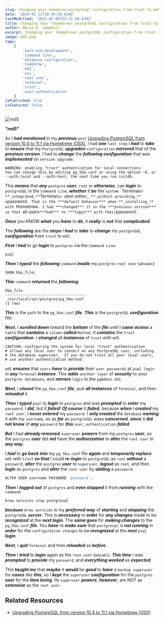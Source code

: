 ```yaml
---
slug: changing-your-homebrew-postgresql-configuration-from-trust-to-md5
date: '2019-01-11T18:30:50.639Z'
lastModified: '2023-02-08T23:11:50.639Z'
title: Changing Your (Homebrew) postgreSQL Configuration from trust to md5
author: Maria D. campbell
excerpt: Changing your (Homebrew) postgreSQL configuration from trust to md5.
image: md5.png
tags:
    [
        'back-end-development',
        'command line',
        'database configuration',
        'homebrew',
        'md5',
        'osx',
        'root user',
        'terminal',
        'trust',
        'user-authentication'
    ]
isPublished: true
isFeatured: false
---
```


![md5](md5.png)

***"md5"***

As I **_had mentioned_** in my **_previous_** `post`
[Upgrading PostgreSQL from version 10.4 to 11.1 via Homebrew (OSX)](/posts/upgrading-postgresql-from-version-104-to-111-via-homebrew-osx/), I had **_one_** `last step` I **_had_** to **_take_** to **_ensure_** that my
`PostgreSQL` **_upgraden_** `configuration` **_mirrored_** that of the
**_previous version_**. I had to **_change_** the **_following configuration_**
that was **_implemented_** on `version upgrade`:

```shell
WARNING: enabling "trust" authentication for local connections
You can change this by editing pg_hba.conf or using the option -A, or
--auth-local and --auth-host, the next time you run initdb.
```

This ***means*** that **_any_** `postgres` ***user***, `root` or ***otherwise***, can ***login*** to `postgreSQL` in the `Command Line`, ***whether*** it ***be*** the `system` ` `Terminal` or **_integrated_** `Terminal` in a `text editor`,
**_without providing_** a`password`. That is the ***default behavior*** when
**_installing_** with `Homebrew`. I had ***changed*** it in the ***previous version*** so that `all users` ***had*** to ***login*** with their `password`.

***Once*** you KNOW ***what*** you ***have*** to ***do***, it ***really*** is ***not*** that ***complicated***.

The ***following*** are the ***steps*** I ***had*** to ***take*** to ***change*** my `postgreSQL` **_configuration_** from `trust` to `md5`:

***First*** I ***had*** to go ***login*** to `postgres` via the `Command Line`:

```shell
psql
```

***Then*** I ***typed*** the ***following*** `command` ***inside*** my `postgres` `root user` (`whoami`):

```shell
SHOW hba_file;
```

***This*** `command` ***returned*** the ***following***:

```shell
hba_file
-------------------------------------
 /usr/local/var/postgres/pg_hba.conf
(1 row)
```

***This*** is the `path` to the `pg_hba.conf` ***file***. ***This*** is the `postgreSQL` **_configuration_** file.

***Next***, I ***scrolled down*** toward the ***bottom*** of the ***file*** until I ***came across*** a `table` that **_contains_** a `column` ***called*** `Method`. It ***contains*** the `trust` ***configuration***. I ***changed*** all ***instances*** of `trust` with `md5`.

```shell
CAUTION: Configuring the system for local "trust" authentication
# allows any local user to connect as any PostgreSQL user, including
# the database superuser.  If you do not trust all your local users,
# use another authentication method.
```

`md5` ***ensures*** that `users` ***have*** to ***provide*** their `user passwords` at
`psql login` in **_any_** `Terminal` **_instance_**. This ***adds*** `another layer`
of ***security*** to your `postgres databases`, and ***mirrors*** `login` to the `pgAdmin GUI`.

***Next***, I **_closed_** the `pg_hba.conf` ***file***, quit ***all instances*** of
`Terminal`, and then ***reloaded*** it.

***Then*** I ***typed*** `psql` to ***login*** to `postgres` and was ***prompted*** to ***enter*** my `password`. I ***did***, but it **_failed_**! ***Of course*** it ***failed***, because ***when*** I ***created*** my `root user`, I **_never entered_** my `password`. I ***only created*** the `database` ***naming*** it with my `username`, so as ***far*** as `postgreSQL` wass ***concerned***, ***since*** it **did not know** of ***any*** `password` for ***this*** `user`, `authentication` **_failed_**.

***But*** I had **_already removed_** `superuser` ***powers*** from my `postgres`
***user***, so the `postgres` ***user*** did ***not*** have the ***authorization*** to
***alter*** the `root user` in ***any way***.

I **_had_** to **_go back_** **into** my `pg_hba.conf` file **_again_** and
***temporarily replace*** `md5` with `trust` ***so that*** I could ***re-login*** to
`postgreSQL` as `root` ***without*** a `password`, **_alter_** the `postgres` ***user***
to `superuser`, **_logout_** as `root`, and then **_login_** as `postgres` and
**_alter_** the `root user` by **_adding_** a `password`:

```js
ALTER USER username PASSWORD 'password';
```

***Then*** I ***logged out*** of `postgres` and ***even stopped*** it from ***running*** with the `command`

```shell
brew services stop postgresql
```

***because*** `brew services` is my ***preferred way*** of ***starting*** and ***stopping*** the `postgreSQL` **_server_**. This is ***necessary*** in ***order*** for ***any changes*** made to be ***recognized*** at the ***next login***. The ***same goes*** for ***making changes*** to the `pg_hba.conf` ***file***. You ***have*** to ***make sure*** that `postgresql` is ***not running*** in ***order*** for the `configuration changes` to be ***recognized*** at the ***next*** `psql` **_login_**.

***Next***, I **_quit_** `Terminal` and then **_reloaded_** as ***before***.

***Then*** I ***tried*** to ***login*** again as the `root user` (`whoami`). ***This time*** I was ***prompted*** to ***provide*** my `password`, and ***everything worked*** as ***expected***.

This ***taught me*** that ***maybe*** it ***would*** be ***good*** to ***have*** a `backup superuser` for ***cases*** like ***this***, so I ***kept*** the `superuser` **_configuration_** for the `postgres` ***user*** for the ***time being***. Its `superuser` ***powers***, ***however***, are NOT as ***extensive*** as the `root user`.

## Related Resources

- [Upgrading PostgreSQL from version 10.4 to 11.1 via Homebrew (OSX)](/blog/upgrading-postgresql-from-version-104-to-111-via-homebrew-osx)
